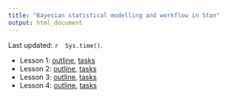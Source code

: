 ```yaml
---
title: "Bayesian statistical modelling and workflow in Stan"
output: html_document
---
```


Last updated: `r  Sys.time()`.

- Lesson 1: [outline](lesson1.html), [tasks](lesson1-tasks.html)
- Lesson 2: [outline](lesson2.html), [tasks](lesson2-tasks.html)
- Lesson 3: [outline](lesson3.html), [tasks](lesson3-tasks.html)
- Lesson 4: [outline](lesson4.html), [tasks](lesson4-tasks.html)
